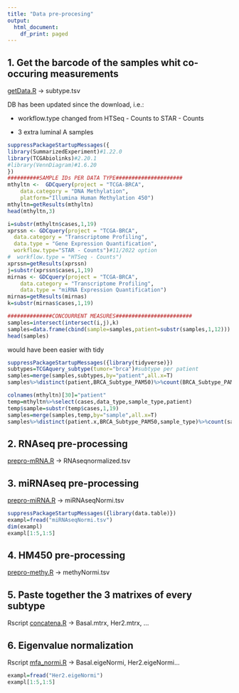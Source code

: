 ```yaml
---
title: "Data pre-procesing"
output:
  html_document:
    df_print: paged
---
```


## 1. Get the barcode of the samples whit co-occuring measurements

[getData.R](https://github.com/CSB-IG/SGCCA/blob/main/getData.R) → subtype.tsv

DB has been updated since the download, i.e.:

-   workflow.type changed from HTSeq - Counts to STAR - Counts

-   3 extra luminal A samples

```r
suppressPackageStartupMessages({
library(SummarizedExperiment)#1.22.0
library(TCGAbiolinks)#2.20.1
#library(VennDiagram)#1.6.20
})
##########SAMPLE IDs PER DATA TYPE#####################
mthyltn <-  GDCquery(project = "TCGA-BRCA",
	data.category = "DNA Methylation",
	platform="Illumina Human Methylation 450")
mthyltn=getResults(mthyltn)
head(mthyltn,3)
```

```r
i=substr(mthyltn$cases,1,19)
xprssn <- GDCquery(project = "TCGA-BRCA",
  data.category = "Transcriptome Profiling",
  data.type = "Gene Expression Quantification",
  workflow.type="STAR - Counts")#11/2022 option
#  workflow.type = "HTSeq - Counts")
xprssn=getResults(xprssn)
j=substr(xprssn$cases,1,19)
mirnas <- GDCquery(project = "TCGA-BRCA",
	data.category = "Transcriptome Profiling",
	data.type = "miRNA Expression Quantification")
mirnas=getResults(mirnas)
k=substr(mirnas$cases,1,19)

##############CONCOURRENT MEASURES########################
samples=intersect(intersect(i,j),k)
samples=data.frame(cbind(sample=samples,patient=substr(samples,1,12)))
head(samples)
```

would have been easier with tidy

```r
suppressPackageStartupMessages({library(tidyverse)})
subtypes=TCGAquery_subtype(tumor="brca")#subtype per patient
samples=merge(samples,subtypes,by="patient",all.x=T)
samples%>%distinct(patient,BRCA_Subtype_PAM50)%>%count(BRCA_Subtype_PAM50)
```

```r
colnames(mthyltn)[30]="patient"
temp=mthyltn%>%select(cases,data_type,sample_type,patient)
temp$sample=substr(temp$cases,1,19)
samples=merge(samples,temp,by="sample",all.x=T)
samples%>%distinct(patient.x,BRCA_Subtype_PAM50,sample_type)%>%count(sample_type)
```

## 2. RNAseq pre-processing

[prepro-mRNA.R](https://github.com/CSB-IG/SGCCA/blob/main/prepro-mRNA.R) → RNAseqnormalized.tsv

## 3. miRNAseq pre-processing

[prepro-miRNA.R](https://github.com/CSB-IG/SGCCA/blob/main/prepro-miRNA.R) → miRNAseqNormi.tsv

```r
suppressPackageStartupMessages({library(data.table)})
exampl=fread("miRNAseqNormi.tsv")
dim(exampl)
exampl[1:5,1:5]
```

## 4. HM450 pre-processing

[prepro-methy.R](https://github.com/CSB-IG/SGCCA/blob/main/prepro-methy.R) → methyNormi.tsv

## 5. Paste together the 3 matrixes of every subtype

Rscript [concatena.R](https://github.com/CSB-IG/SGCCA/blob/main/concatena.R) → Basal.mtrx, Her2.mtrx, ...

## 6. Eigenvalue normalization

Rscript [mfa_normi.R](https://github.com/CSB-IG/SGCCA/blob/main/mfa_normi.R) → Basal.eigeNormi, Her2.eigeNormi...

```r
exampl=fread("Her2.eigeNormi")
exampl[1:5,1:5]
```
